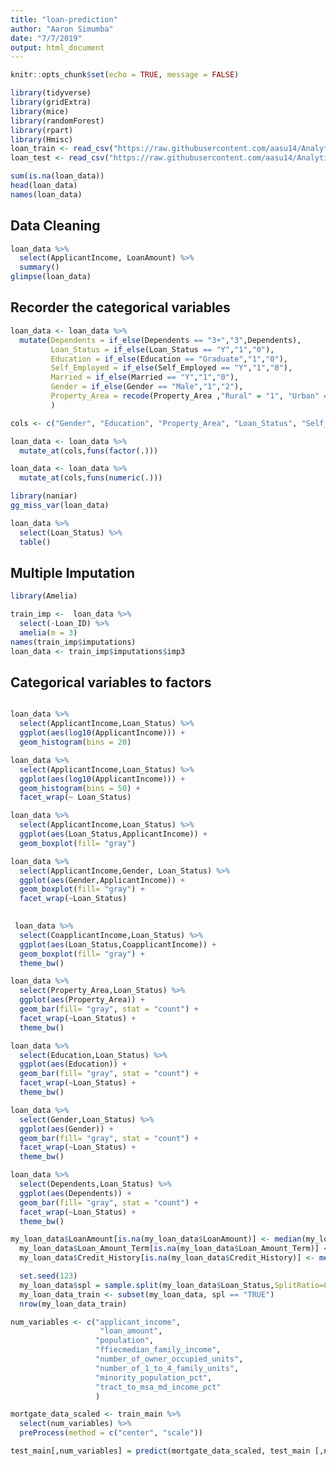 ```yaml
---
title: "loan-prediction"
author: "Aaron Simumba"
date: "7/7/2019"
output: html_document
---
```


```r
knitr::opts_chunk$set(echo = TRUE, message = FALSE)
```

```r
library(tidyverse)
library(gridExtra) 
library(mice)
library(randomForest)
library(rpart)
library(Hmisc)
loan_train <- read_csv("https://raw.githubusercontent.com/aasu14/Analytics-Vidhya-Loan-Prediction/master/train.csv")
loan_test <- read_csv("https://raw.githubusercontent.com/aasu14/Analytics-Vidhya-Loan-Prediction/master/test.csv")
```


```r
sum(is.na(loan_data))
head(loan_data)
names(loan_data)
```

## Data Cleaning 

```r
loan_data %>% 
  select(ApplicantIncome, LoanAmount) %>% 
  summary()
glimpse(loan_data)
```

## Recorder the categorical variables

```r
loan_data <- loan_data %>% 
  mutate(Dependents = if_else(Dependents == "3+","3",Dependents),
         Loan_Status = if_else(Loan_Status == "Y","1","0"),
         Education = if_else(Education == "Graduate","1","0"),
         Self_Employed = if_else(Self_Employed == "Y","1","0"),
         Married = if_else(Married == "Y","1","0"),
         Gender = if_else(Gender == "Male","1","2"),
         Property_Area = recode(Property_Area ,"Rural" = "1", "Urban" = "2", "Semiurban" = "3")
         )
```


```r
cols <- c("Gender", "Education", "Property_Area", "Loan_Status", "Self_Employed", "Dependents", "Married")

loan_data <- loan_data %>% 
  mutate_at(cols,funs(factor(.))) 

loan_data <- loan_data %>% 
  mutate_at(cols,funs(numeric(.))) 
```

```r
library(naniar)
gg_miss_var(loan_data)
```

```r
loan_data %>% 
  select(Loan_Status) %>% 
  table()
```

## Multiple Imputation

```r
library(Amelia)

train_imp <-  loan_data %>%
  select(-Loan_ID) %>% 
  amelia(m = 3)  
names(train_imp$imputations) 
loan_data <- train_imp$imputations$imp3
```

## Categorical variables to factors

```r

```


```r
loan_data %>% 
  select(ApplicantIncome,Loan_Status) %>%
  ggplot(aes(log10(ApplicantIncome))) +
  geom_histogram(bins = 20)
```


```r
loan_data %>% 
  select(ApplicantIncome,Loan_Status) %>%
  ggplot(aes(log10(ApplicantIncome))) +
  geom_histogram(bins = 50) +
  facet_wrap(~ Loan_Status)
```

```r
loan_data %>% 
  select(ApplicantIncome,Loan_Status) %>%
  ggplot(aes(Loan_Status,ApplicantIncome)) +
  geom_boxplot(fill= "gray") 
```

```r
loan_data %>% 
  select(ApplicantIncome,Gender, Loan_Status) %>%
  ggplot(aes(Gender,ApplicantIncome)) +
  geom_boxplot(fill= "gray") +
  facet_wrap(~Loan_Status)
  
```

```r
 loan_data %>% 
  select(CoapplicantIncome,Loan_Status) %>%
  ggplot(aes(Loan_Status,CoapplicantIncome)) +
  geom_boxplot(fill= "gray") +
  theme_bw()
```

```r
loan_data %>% 
  select(Property_Area,Loan_Status) %>%
  ggplot(aes(Property_Area)) +
  geom_bar(fill= "gray", stat = "count") +
  facet_wrap(~Loan_Status) +
  theme_bw()
```

```r
loan_data %>% 
  select(Education,Loan_Status) %>%
  ggplot(aes(Education)) +
  geom_bar(fill= "gray", stat = "count") +
  facet_wrap(~Loan_Status) +
  theme_bw()
```

```r
loan_data %>% 
  select(Gender,Loan_Status) %>%
  ggplot(aes(Gender)) +
  geom_bar(fill= "gray", stat = "count") +
  facet_wrap(~Loan_Status) +
  theme_bw()
```

```r
loan_data %>% 
  select(Dependents,Loan_Status) %>%
  ggplot(aes(Dependents)) +
  geom_bar(fill= "gray", stat = "count") +
  facet_wrap(~Loan_Status) +
  theme_bw()
```



```r
my_loan_data$LoanAmount[is.na(my_loan_data$LoanAmount)] <- median(my_loan_data$LoanAmount, na.rm=TRUE)
  my_loan_data$Loan_Amount_Term[is.na(my_loan_data$Loan_Amount_Term)] <- median(my_loan_data$Loan_Amount_Term, na.rm=TRUE)
  my_loan_data$Credit_History[is.na(my_loan_data$Credit_History)] <- median(my_loan_data$Credit_History, na.rm=TRUE)
```


```r
  set.seed(123)
  my_loan_data$spl = sample.split(my_loan_data$Loan_Status,SplitRatio=0.8)
  my_loan_data_train <- subset(my_loan_data, spl == "TRUE")
  nrow(my_loan_data_train)
```


```r
num_variables <- c("applicant_income",
                    "loan_amount",
                   "population",
                   "ffiecmedian_family_income",
                   "number_of_owner_occupied_units",
                   "number_of_1_to_4_family_units",
                   "minority_population_pct",
                   "tract_to_msa_md_income_pct"
                   )

mortgate_data_scaled <- train_main %>% 
  select(num_variables) %>% 
  preProcess(method = c("center", "scale"))

test_main[,num_variables] = predict(mortgate_data_scaled, test_main [,num_variables])
```


